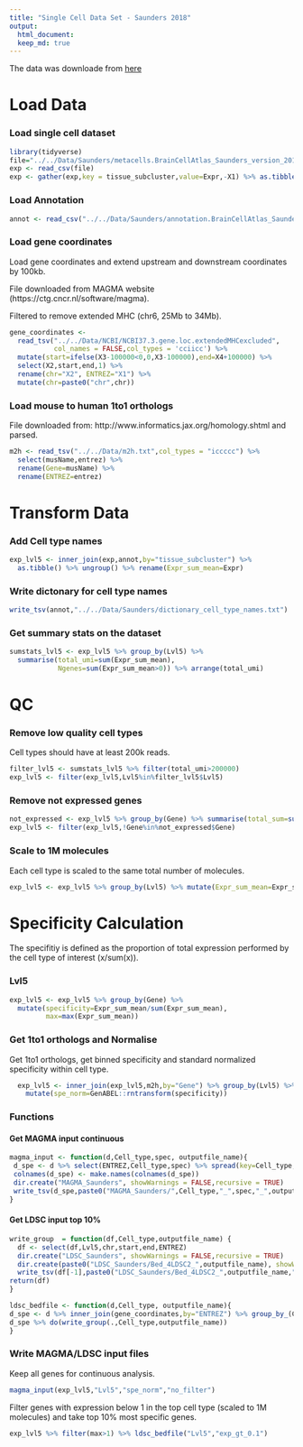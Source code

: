```yaml
---
title: "Single Cell Data Set - Saunders 2018"
output: 
  html_document:
  keep_md: true
---
```


The data was downloade from [here](http://dropviz.org)

# Load Data

### Load single cell dataset

```R
library(tidyverse)
file="../../Data/Saunders/metacells.BrainCellAtlas_Saunders_version_2018.04.01.csv"
exp <- read_csv(file)
exp <- gather(exp,key = tissue_subcluster,value=Expr,-X1) %>% as.tibble() %>% rename(Gene="X1")
```

### Load Annotation

```R
annot <- read_csv("../../Data/Saunders/annotation.BrainCellAtlas_Saunders_version_2018.04.01.csv") %>% mutate(Lvl5=make.names(tissue_subcluster)) %>% select(-X1)
```

### Load gene coordinates

Load gene coordinates and extend upstream and downstream coordinates by 100kb.

File downloaded from MAGMA website (https://ctg.cncr.nl/software/magma).

Filtered to remove extended MHC (chr6, 25Mb to 34Mb).

```r
gene_coordinates <- 
  read_tsv("../../Data/NCBI/NCBI37.3.gene.loc.extendedMHCexcluded",
           col_names = FALSE,col_types = 'cciicc') %>%
  mutate(start=ifelse(X3-100000<0,0,X3-100000),end=X4+100000) %>%
  select(X2,start,end,1) %>% 
  rename(chr="X2", ENTREZ="X1") %>% 
  mutate(chr=paste0("chr",chr))
```

### Load mouse to human 1to1 orthologs

File downloaded from: http://www.informatics.jax.org/homology.shtml and parsed.

```R
m2h <- read_tsv("../../Data/m2h.txt",col_types = "iccccc") %>% 
  select(musName,entrez) %>%
  rename(Gene=musName) %>% 
  rename(ENTREZ=entrez)
```

# Transform Data

### Add Cell type names

```R
exp_lvl5 <- inner_join(exp,annot,by="tissue_subcluster") %>% 
  as.tibble() %>% ungroup() %>% rename(Expr_sum_mean=Expr)
```

### Write dictonary for cell type names

```R
write_tsv(annot,"../../Data/Saunders/dictionary_cell_type_names.txt")
```

### Get summary stats on the dataset

```R
sumstats_lvl5 <- exp_lvl5 %>% group_by(Lvl5) %>%
  summarise(total_umi=sum(Expr_sum_mean),
            Ngenes=sum(Expr_sum_mean>0)) %>% arrange(total_umi)
```

# QC

### Remove low quality cell types

Cell types should have at least 200k reads.

```R
filter_lvl5 <- sumstats_lvl5 %>% filter(total_umi>200000)
exp_lvl5 <- filter(exp_lvl5,Lvl5%in%filter_lvl5$Lvl5)
```

### Remove not expressed genes

```R
not_expressed <- exp_lvl5 %>% group_by(Gene) %>% summarise(total_sum=sum(Expr_sum_mean)) %>% filter(total_sum==0) %>% select(Gene) %>% unique() 
exp_lvl5 <- filter(exp_lvl5,!Gene%in%not_expressed$Gene)
```

### Scale to 1M molecules

Each cell type is scaled to the same total number of molecules. 

```R
exp_lvl5 <- exp_lvl5 %>% group_by(Lvl5) %>% mutate(Expr_sum_mean=Expr_sum_mean*1e6/sum(Expr_sum_mean))
```

# Specificity Calculation

The specifitiy is defined as the proportion of total expression performed by the cell type of interest (x/sum(x)).

### Lvl5

```R
exp_lvl5 <- exp_lvl5 %>% group_by(Gene) %>% 
  mutate(specificity=Expr_sum_mean/sum(Expr_sum_mean),
         max=max(Expr_sum_mean))
```

### Get 1to1 orthologs and Normalise

Get 1to1 orthologs, get binned specificity and standard normalized specificity within cell type.

```R
  exp_lvl5 <- inner_join(exp_lvl5,m2h,by="Gene") %>% group_by(Lvl5) %>%
    mutate(spe_norm=GenABEL::rntransform(specificity))
```

### Functions

#### Get MAGMA input continuous

```R
magma_input <- function(d,Cell_type,spec, outputfile_name){
 d_spe <- d %>% select(ENTREZ,Cell_type,spec) %>% spread(key=Cell_type,value=spec)
 colnames(d_spe) <- make.names(colnames(d_spe))
 dir.create("MAGMA_Saunders", showWarnings = FALSE,recursive = TRUE)
 write_tsv(d_spe,paste0("MAGMA_Saunders/",Cell_type,"_",spec,"_",outputfile_name,".txt"))
}
```

#### Get LDSC input top 10%

```R
write_group  = function(df,Cell_type,outputfile_name) {
  df <- select(df,Lvl5,chr,start,end,ENTREZ)
  dir.create("LDSC_Saunders", showWarnings = FALSE,recursive = TRUE)
  dir.create(paste0("LDSC_Saunders/Bed_4LDSC2_",outputfile_name), showWarnings = FALSE)
  write_tsv(df[-1],paste0("LDSC_Saunders/Bed_4LDSC2_",outputfile_name,"/",make.names(unique(df[1])),".bed"),col_names = F)
return(df)
}
```

```R
ldsc_bedfile <- function(d,Cell_type, outputfile_name){
d_spe <- d %>% inner_join(gene_coordinates,by="ENTREZ") %>% group_by_(Cell_type) %>% filter(specificity>=quantile(specificity,0.9)) 
d_spe %>% do(write_group(.,Cell_type,outputfile_name))
}
```

### Write MAGMA/LDSC input files 

Keep all genes for continuous analysis.

```R
magma_input(exp_lvl5,"Lvl5","spe_norm","no_filter")
```

Filter genes with expression below 1 in the top cell type (scaled to 1M molecules) and take top 10% most specific genes.

```R
exp_lvl5 %>% filter(max>1) %>% ldsc_bedfile("Lvl5","exp_gt_0.1")
```
